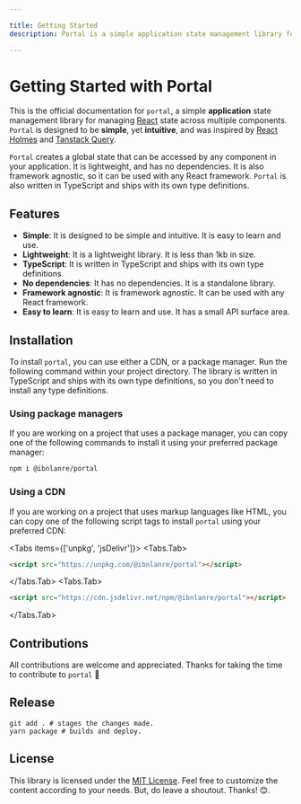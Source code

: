 ```yaml
---

title: Getting Started
description: Portal is a simple application state management library for managing component state on a global level.

---
```


# Getting Started with Portal

This is the official documentation for `portal`, a simple **application** state management library for managing [React](https://reactjs.org/) state across multiple components. `Portal` is designed to be **simple**, yet **intuitive**, and was inspired by [React Holmes](https://github.com/devx-os/react-holmes) and [Tanstack Query](https://tanstack.com/query/latest).

`Portal` creates a global state that can be accessed by any component in your application. It is lightweight, and has no dependencies. It is also framework agnostic, so it can be used with any React framework. `Portal` is also written in TypeScript and ships with its own type definitions.

## Features

- **Simple**: It is designed to be simple and intuitive. It is easy to learn and use.
- **Lightweight**: It is a lightweight library. It is less than 1kb in size.
- **TypeScript**: It is written in TypeScript and ships with its own type definitions.
- **No dependencies**: It has no dependencies. It is a standalone library.
- **Framework agnostic**: It is framework agnostic. It can be used with any React framework.
- **Easy to learn**: It is easy to learn and use. It has a small API surface area.

## Installation

To install `portal`, you can use either a CDN, or a package manager. Run the following command within your project directory. The library is written in TypeScript and ships with its own type definitions, so you don't need to install any type definitions.

### Using package managers

If you are working on a project that uses a package manager, you can copy one of the following commands to install it using your preferred package manager:

```sh npm2yarn copy
npm i @ibnlanre/portal
```

### Using a CDN

If you are working on a project that uses markup languages like HTML, you can copy one of the following script tags to install `portal` using your preferred CDN:

<Tabs items={['unpkg', 'jsDelivr']}>
  <Tabs.Tab>
  ```html copy
  <script src="https://unpkg.com/@ibnlanre/portal"></script>
  ```
  </Tabs.Tab>
  <Tabs.Tab>
  ```html copy
  <script src="https://cdn.jsdelivr.net/npm/@ibnlanre/portal"></script>
  ```
  </Tabs.Tab>
</Tabs>

## Contributions

All contributions are welcome and appreciated. Thanks for taking the time to contribute to `portal` 💚

## Release

```shell
git add . # stages the changes made.
yarn package # builds and deploy.
```

## License

This library is licensed under the [MIT License](https://opensource.org/licenses/MIT). Feel free to customize the content according to your needs. But, do leave a shoutout. Thanks! 😊.
